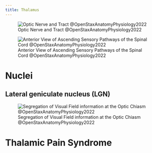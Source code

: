 ```yaml
---
title: Thalamus
---
```



![Optic Nerve and Tract @OpenStaxAnatomyPhysiology2022](/The Archive/Images/OpenStax Anatomy and Physiology 2e/fig12.5 openstax Optic Nerve Versus Optic Tract.jpeg){#fig-openstax-fig12.5}



![Anterior View of Ascending Sensory Pathways of the Spinal Cord @OpenStaxAnatomyPhysiology2022](/The Archive/Images/OpenStax Anatomy and Physiology 2e/fig14.19 openstax Anterior View of Ascending Sensory Pathways of the Spinal Cord The dorsal column system and spinothalamic tract are the major ascending pathways that connect the periphery with the brain.jpeg){#fig-openstax-fig14.19}



# Nuclei


## Lateral geniculate nucleus (LGN)

![Segregation of Visual Field information at the Optic Chiasm @OpenStaxAnatomyPhysiology2022](/The Archive/Images/OpenStax Anatomy and Physiology 2e/fig14.22 openstax Segregation of Visual Field Information at the Optic Chiasm.jpeg){#fig-openstax-fig14.22}

# Thalamic Pain Syndrome {#thalamic-pain-syndrome}